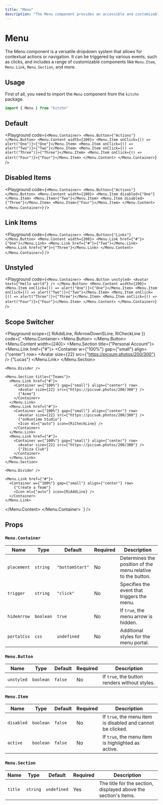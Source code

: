 ```yaml
---
title: "Menu"
description: "The Menu component provides an accessible and customizable dropdown menu system. It supports various triggers, placements, and content structures like buttons, links, sections, and dividers."
---
```



# Menu

The Menu component is a versatile dropdown system that allows for contextual actions or navigation. It can be triggered by various events, such as clicks, and includes a range of customizable components like `Menu.Item`, `Menu.Link`, `Menu.Section`, and more.

## Usage

First of all, you need to import the `Menu` component from the `kitchn` package.

```js
import { Menu } from "kitchn"
```

## Default

<Playground
  code={`
<Menu.Container>
  <Menu.Button>{"Actions"}</Menu.Button>
  <Menu.Content width={200}>
    <Menu.Item onClick={() => alert("One")}>{"One"}</Menu.Item>
    <Menu.Item onClick={() => alert("Two")}>{"Two"}</Menu.Item>
    <Menu.Item onClick={() => alert("Three")}>{"Three"}</Menu.Item>
    <Menu.Item onClick={() => alert("Four")}>{"Four"}</Menu.Item>
  </Menu.Content>
</Menu.Container>
`}
/>

## Disabled Items

<Playground
  code={`
<Menu.Container>
  <Menu.Button>{"Actions"}</Menu.Button>
  <Menu.Content width={200}>
    <Menu.Item disabled>{"One"}</Menu.Item>
    <Menu.Item>{"Two"}</Menu.Item>
    <Menu.Item disabled>{"Three"}</Menu.Item>
    <Menu.Item>{"Four"}</Menu.Item>
  </Menu.Content>
</Menu.Container>
`}
/>

## Link Items

<Playground
  code={`
<Menu.Container>
  <Menu.Button>{"Links"}</Menu.Button>
  <Menu.Content width={200}>
    <Menu.Link href={"#"}>{"One"}</Menu.Link>
    <Menu.Link href={"#"}>{"Two"}</Menu.Link>
    <Menu.Link href={"#"}>{"Three"}</Menu.Link>
  </Menu.Content>
</Menu.Container>
`}
/>

## Unstyled

<Playground
  code={`
<Menu.Container>
  <Menu.Button unstyled>
    <Avatar text={"Hello world"} />
  </Menu.Button>
  <Menu.Content width={200}>
    <Menu.Item onClick={() => alert("One")}>{"One"}</Menu.Item>
    <Menu.Item onClick={() => alert("Two")}>{"Two"}</Menu.Item>
    <Menu.Item onClick={() => alert("Three")}>{"Three"}</Menu.Item>
    <Menu.Item onClick={() => alert("Four")}>{"Four"}</Menu.Item>
  </Menu.Content>
</Menu.Container>
`}
/>

## Scope Switcher


<Playground
  scope={{ RiAddLine, RiArrowDownSLine, RiCheckLine }}
  code={`
<Menu.Container>
  <Menu.Button>
    <Icon icon={RiArrowDownSLine} />
  </Menu.Button>
  <Menu.Content width={240}>
    <Menu.Section title={"Personal Account"}>
      <Menu.Link href={"#"}>
        <Container w={"100%"} gap={"small"} align={"center"} row>
          <Avatar size={22} src={"https://picsum.photos/200/300"} />
          {"Lucas"}
        </Container>
      </Menu.Link>
    </Menu.Section>

    <Menu.Divider />

    <Menu.Section title={"Teams"}>
      <Menu.Link href={"#"}>
        <Container w={"100%"} gap={"small"} align={"center"} row>
          <Avatar size={22} src={"https://picsum.photos/200/300"} />
          {"Acme"}
        </Container>
      </Menu.Link>
      <Menu.Link href={"#"}>
        <Container w={"100%"} gap={"small"} align={"center"} row>
          <Avatar size={22} src={"https://picsum.photos/200/300"} />
          {"onRuntime Studio"}
          <Icon ml={"auto"} icon={RiCheckLine} />
        </Container>
      </Menu.Link>
      <Menu.Link href={"#"}>
        <Container w={"100%"} gap={"small"} align={"center"} row>
          <Avatar size={22} src={"https://picsum.photos/200/300"} />
          {"Ibiza Club"}
        </Container>
      </Menu.Link>
    </Menu.Section>

    <Menu.Divider />

    <Menu.Link href={"#"}>
      <Container w={"100%"} gap={"small"} align={"center"} row>
        {"Create a Team"}
        <Icon ml={"auto"} icon={RiAddLine} />
      </Container>
    </Menu.Link>
  </Menu.Content>
</Menu.Container>
`}
/>

## Props

### `Menu.Container`

| Name | Type | Default | Required | Description
|------|------|---------|----------|-------------
| `placement` | `string` | `"bottomStart"` | No | Determines the position of the menu relative to the button.
| `trigger` | `string` | `"click"` | No | Specifies the event that triggers the menu.
| `hideArrow` | `boolean` | `true` | No | If `true`, the menu arrow is hidden.
| `portalCss` | `css` | `undefined` | No | Additional styles for the menu portal.

### `Menu.Button`

| Name | Type | Default | Required | Description
|------|------|---------|----------|-------------
| `unstyled` | `boolean` | `false` | No | If `true`, the button renders without styles.

### `Menu.Item`

| Name | Type | Default | Required | Description
|------|------|---------|----------|-------------
| `disabled` | `boolean` | `false` | No | If `true`, the menu item is disabled and cannot be clicked.
| `active` | `boolean` | `false` | No | If `true`, the menu item is highlighted as active.

### `Menu.Section`

| Name | Type | Default | Required | Description
|------|------|---------|----------|-------------
| `title` | `string` | `undefined` | Yes | The title for the section, displayed above the section's items.
